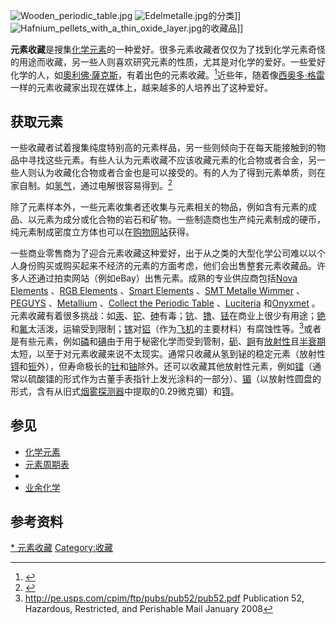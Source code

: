 [[File:Wooden_periodic_table.jpg|thumb]]
[[File:Edelmetalle.jpg|thumb]]的分类]]
[[File:Hafnium_pellets_with_a_thin_oxide_layer.jpg|thumb]]的收藏品]]

'''元素收藏'''是搜集[[化学元素|化学元素]]的一种爱好。很多元素收藏者仅仅为了找到化学元素奇怪的用途而收藏，另一些人则喜欢研究元素的性质，尤其是对化学的爱好。一些爱好化学的人，如[[奧利佛·薩克斯|奧利佛·薩克斯]]，有着出色的元素收藏。<ref name="uncle_tungsten">{{Citation |title = Uncle Tungsten: Memories of a Chemical Boyhood |last = Sacks |first = Oliver |publisher = Vintage Books |isbn = 0-375-40448-1 |year = 2001}}</ref>近些年，随着像[[西奥多·格雷|西奥多·格雷]]一样的元素收藏家出现在媒体上，越来越多的人培养出了这种爱好。

==获取元素==
一些收藏者试着搜集纯度特别高的元素样品，另一些则倾向于在每天能接触到的物品中寻找这些元素。有些人认为元素收藏不应该收藏元素的化合物或者合金，另一些人则认为收藏化合物或者合金也是可以接受的。有的人为了得到元素单质，则在家自制。如[[氢气|氢气]]，通过电解很容易得到。<ref>{{Cite web | last = Gray | first = Theodore | authorlink = Theodore Gray | coauthors =  | title = The Wooden Periodic Table Table | work =  | publisher =  | date =  | url = http://www.theodoregray.com/PeriodicTable/ | accessdate = 20 November 2010 | archive-date = 2020-11-27 | archive-url = https://web.archive.org/web/20201127013116/http://theodoregray.com/periodictable/ | dead-url = no }}</ref>

除了元素样本外，一些元素收集者还收集与元素相关的物品，例如含有元素的成品、以元素为成分或化合物的岩石和矿物。一些制造商也生产纯元素制成的硬币，纯元素制成密度立方体也可以在[[购物网站|购物网站]]获得。

一些商业零售商为了迎合元素收藏这种爱好，出于从{{link-en|西格瑪-歐德利奇|Sigma-Aldrich}}之类的大型化学公司难以以个人身份购买或购买起来不经济的元素的方面考虑，他们会出售整套元素收藏品。许多人还通过拍卖网站（例如eBay）出售元素。成熟的专业供应商包括[https://www.novaelements.it/ Nova Elements] {{Wayback|url=https://www.novaelements.it/ |date=20220403031430 }}、[http://www.periodictable.co.uk/ RGB Elements] {{Wayback|url=http://www.periodictable.co.uk/ |date=20201111224711 }}、[http://www.smart-elements.com/ Smart Elements] {{Wayback|url=http://www.smart-elements.com/ |date=20220405085448 }}、[http://www.metalle-wimmer.at/ SMT Metalle Wimmer] {{Wayback|url=http://www.metalle-wimmer.at/ |date=20170916101304 }}、[https://peguys.com/ PEGUYS] {{Wayback|url=https://peguys.com/ |date=20220508024329 }}、[http://elementsales.com/ Metallium] {{Wayback|url=http://elementsales.com/ |date=20220517091301 }}、[http://the-collectable-periodic-table2.mybigcommerce.com/ Collect the Periodic Table] {{Wayback|url=http://the-collectable-periodic-table2.mybigcommerce.com/ |date=20211118192447 }}、[http://luciteria.com/ Luciteria] {{Wayback|url=http://luciteria.com/ |date=20220505143057 }}和[http://onyxmet.com/ Onyxmet] {{Wayback|url=http://onyxmet.com/ |date=20220506072439 }}。元素收藏有着很多挑战：如[[汞|汞]]、[[铊|铊]]、[[砷|砷]]有毒；[[钪|钪]]、[[镥|镥]]、[[铥|铥]]在商业上很少有用途；[[铯|铯]]和[[氟|氟]]太活泼，运输受到限制；[[镓|镓]]对[[铝|铝]]（作为[[飞机|飞机]]的主要材料）有腐蚀性等。<ref name="Publication 52">http://pe.usps.com/cpim/ftp/pubs/pub52/pub52.pdf {{Wayback|url=http://pe.usps.com/cpim/ftp/pubs/pub52/pub52.pdf |date=20201112030333 }} Publication 52, Hazardous, Restricted, and Perishable Mail
January 2008</ref>或者是有些元素，例如[[磷|磷]]和[[碘|碘]]由于用于秘密化学而受到管制，[[砈|砈]]、[[錒|錒]]有[[放射性|放射性]]且[[半衰期|半衰期]]太短，以至于对元素收藏来说不太现实。通常只收藏从氢到铋的稳定元素（放射性[[锝|锝]]和[[钷|钷]]外），但寿命极长的[[钍|钍]]和[[铀|铀]]除外。还可以收藏其他放射性元素，例如[[镭|镭]]（通常以硫酸镭的形式作为古董手表指针上发光涂料的一部分）、[[镅|镅]]（以放射性圆盘的形式，含有从旧式[[烟雾探测器|烟雾探测器]]中提取的0.29微克镅）和[[锝|锝]]。

==参见==
*[[化学元素|化学元素]]
*[[元素周期表|元素周期表]]
*{{link-en|元素及其化合物价格列表|Prices of elements and their compounds}}
*[[业余化学|业余化学]]

==参考资料==
{{reflist}}

{{DEFAULTSORT:Element Collecting}}
[[Category:化学元素|* 元素收藏]]
[[Category:收藏|Category:收藏]]